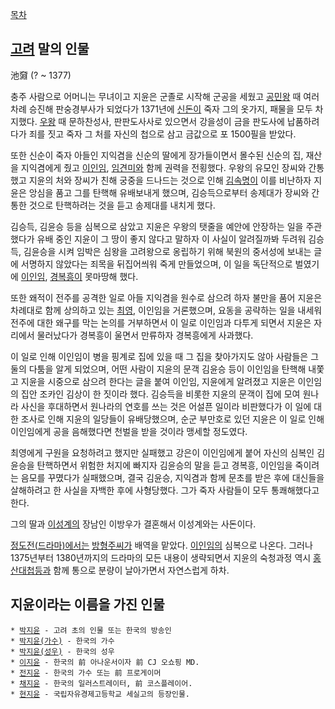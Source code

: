 [[목차]]
== [[고려]] 말의 인물 ==
池奫
(? ~ 1377)

충주 사람으로 어머니는 무녀이고 지윤은 군졸로 시작해 군공을 세웠고 [[공민왕]] 때 여러 차례 승진해 판숭경부사가 되었다가 1371년에 [[신돈]]이 죽자 그의 옷가지, 패물을 모두 차지했다. [[우왕]] 때 문하찬성사, 판판도사사로 있으면서 강을성이 금을 판도사에 납품하려다가 죄를 짓고 죽자 그 처를 자신의 첩으로 삼고 금값으로 포 1500필을 받았다.

또한 신순이 죽자 아들인 지익겸을 신순의 딸에게 장가들이면서 몰수된 신순의 집, 재산을 지익겸에게 줬고 [[이인임]], [[임견미]]와 함께 권력을 전횡했다. 우왕의 유모인 장씨와 간통했고 지윤의 처와 장씨가 친해 궁중을 드나드는 것으로 인해 [[김속명]]이 이를 비난하자 지윤은 앙심을 품고 그를 탄핵해 유배보내게 했으며, 김승득으로부터 송제대가 장씨와 간통한 것으로 탄핵하려는 것을 듣고 송제대를 내치게 했다.

김승득, 김윤승 등을 심복으로 삼았고 지윤은 우왕의 탯줄을 예안에 안장하는 일을 주관했다가 유배 중인 지윤이 그 땅이 좋지 않다고 말하자 이 사실이 알려질까봐 두려워 김승득, 김윤승을 시켜 임박은 심왕을 고려왕으로 옹립하기 위해 북원의 중서성에 보내는 글에 서명하지 않았다는 죄목을 뒤집어씌워 죽게 만들었으며, 이 일을 독단적으로 벌였기에 [[이인임]], [[경복흥]]이 못마땅해 했다.

또한 왜적이 전주를 공격한 일로 아들 지익겸을 원수로 삼으려 하자 불만을 품어 지윤은 차례대로 함께 상의하고 있는 [[최영]], 이인임을 거론했으며, 요동을 공략하는 일을 내세워 전주에 대한 왜구를 막는 논의를 거부하면서 이 일로 이인임과 다투게 되면서 지윤은 자리에서 물러났다가 경복흥이 울면서 만류하자 경복흥에게 사과했다.

이 일로 인해 이인임이 병을 핑계로 집에 있을 때 그 집을 찾아가지도 않아 사람들은 그 둘의 다툼을 알게 되었으며, 어떤 사람이 지윤의 문객 김윤승 등이 이인임을 탄핵해 내쫓고 지윤을 시중으로 삼으려 한다는 글을 붙여 이인임, 지윤에게 알려졌고 지윤은 이인임의 집안 조카인 김상이 한 짓이라 했다. 김승득을 비롯한 지윤의 문객이 집에 모여 원나라 사신을 후대하면서 원나라의 연호를 쓰는 것은 어설픈 일이라 비판했다가 이 일에 대한 조사로 인해 지윤의 일당들이 유배당했으며, 순군 부만호로 있던 지윤은 이 일로 인해 이인임에게 공을 음해했다면 천벌을 받을 것이라 맹세할 정도였다.

최영에게 구원을 요청하려고 했지만 실패했고 강은이 이인임에게 붙어 자신의 심복인 김윤승을 탄핵하면서 위험한 처지에 빠지자 김윤승의 말을 듣고 경복흥, 이인임을 죽이려는 음모를 꾸몄다가 실패했으며, 결국 김윤승, 지익겸과 함께 문초를 받은 후에 대신들을 살해하려고 한 사실을 자백한 후에 사형당했다. 그가 죽자 사람들이 모두 통쾌해했다고 한다.

그의 딸과 [[이성계]]의 장남인 이방우가 결혼해서 이성계와는 사돈이다.

[[정도전(드라마)]]에서는 [[방형주]]씨가 배역을 맡았다. [[이인임]]의 심복으로 나온다. 그러나 1375년부터 1380년까지의 드라마의 모든 내용이 생략되면서 지윤의 숙청과정 역시 [[홍산대첩]]등과 함께 통으로 분량이 날아가면서 자연스럽게 하차.

== 지윤이라는 이름을 가진 인물 ==
 * [[박지윤]] - 고려 초의 인물 또는 한국의 방송인
 * [[박지윤(가수)]] - 한국의 가수
 * [[박지윤(성우)]] - 한국의 성우
 * [[이지윤]] - 한국의 前 아나운서이자 前 CJ 오쇼핑 MD. 
 * [[전지윤]] - 한국의 가수 또는 前 프로게이머
 * [[채지윤]] - 한국의 일러스트레이터, 前 코스플레이어.
 * [[현지윤]] - 국립자유경제고등학교 세실고의 등장인물.
